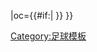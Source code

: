 {{fb team |t=-{zh-hans:切斯特城;zh-hk:車士打}- |tan=切斯特城足球俱乐部 |tc=ENG |abb={{#if:{{{abb|}}}|CHC{{0}}}} |oc={{#if:{{{oc|}}}|{{{oc}}} }} }}<!--
--><noinclude>[[Category:足球模板]]</noinclude>
